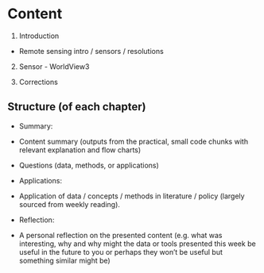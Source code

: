 # Content {.unnumbered}

1.  Introduction

-   Remote sensing intro / sensors / resolutions

2.  Sensor - WorldView3

3.  Corrections

## Structure (of each chapter)

-   Summary:

-   Content summary (outputs from the practical, small code chunks with relevant explanation and flow charts)

-   Questions (data, methods, or applications)

-   Applications:

-   Application of data / concepts / methods in literature / policy (largely sourced from weekly reading).

-   Reflection:

-   A personal reflection on the presented content (e.g. what was interesting, why and why might the data or tools presented this week be useful in the future to you or perhaps they won't be useful but something similar might be)